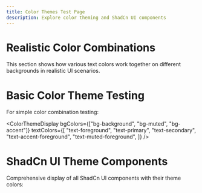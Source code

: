 ```yaml
---
title: Color Themes Test Page
description: Explore color theming and ShadCn UI components
---
```


<ProductSelector />

# Realistic Color Combinations

This section shows how various text colors work together on different backgrounds in realistic UI scenarios.

<ThemeColorCombinations />

# Basic Color Theme Testing

For simple color combination testing:

<ColorThemeDisplay
  bgColors={["bg-background", "bg-muted", "bg-accent"]}
  textColors={[
    "text-foreground",
    "text-primary",
    "text-secondary",
    "text-accent-foreground",
    "text-muted-foreground",
  ]}
/>

# ShadCn UI Theme Components

Comprehensive display of all ShadCn UI components with their theme colors:

<ShadCnThemeDisplay />